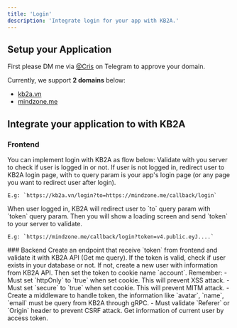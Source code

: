 ```yaml
---
title: 'Login'
description: 'Integrate login for your app with KB2A.'
---
```


## Setup your Application

First please DM me via [@Cris](https://t.me/crisne99) on Telegram to approve your domain.

Currently, we support **2 domains** below:
- [kb2a.vn](https://kb2a.vn)
- [mindzone.me](https://mindzone.me)

## Integrate your application to with KB2A
### Frontend
You can implement login with KB2A as flow below:
<Steps>
  <Step title="First Step">
    Validate with you server to check if user is logged in or not.
  </Step>
  <Step title="Second Step">
    If user is not logged in, redirect user to KB2A login page, with `to` query param is your app's login page (or any page you want to redirect user after login).

    E.g: `https://kb2a.vn/login?to=https://mindzone.me/callback/login`
  </Step>
  <Step title="Third Step">
    When user logged in, KB2A will redirect user to `to` query param with `token` query param. Then you will show a loading screen and send `token` to your server to validate.

    E.g: `https://mindzone.me/callback/login?token=v4.public.eyJ....`
  </Step>
</Steps>
### Backend
Create an endpoint that receive `token` from frontend and validate it with KB2A API (Get me query). 
If the token is valid, check if user exists in your database or not. If not, create a new user with information from KB2A API. Then set the token to cookie name `account`.

<Warning>
Remember:
- Must set `httpOnly` to `true` when set cookie. This will prevent XSS attack.
- Must set `secure` to `true` when set cookie. This will prevent MITM attack.
- Create a middleware to handle token, the information like `avatar`, `name`, `email` must be query from KB2A through gRPC.
- Must validate `Referer` or `Origin` header to prevent CSRF attack.
</Warning>

<CardGroup cols="1">
<Card title="Get Me" icon="user" href="/api-reference/endpoint/me">
  Get information of current user by access token.
</Card>
</CardGroup>
